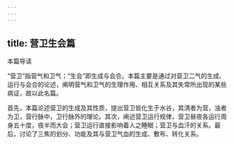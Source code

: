 ```yaml
---
---
---
```

title: 营卫生会篇
---




本篇导读

“营卫”指营气和卫气；“生会”即生成与会合。本篇主要是通过对营卫二气的生成、运行与会合的论述，阐明营气和卫气的生理作用、相互关系及其失常所出现的某些病证，故以此名篇。

首先，本篇论述营卫的生成及其性质，提出营卫皆化生于水谷，其清者为营，浊者为卫，营行脉中，卫行脉外的理论。其次，阐述营卫运行规律，营卫昼夜各运行周身五十度，夜半而大会；营卫运行直接影响着人之睡眠；营卫与血汗的关系。最后，讨论了三焦的划分、功能及其与营卫气血的生成、敷布、转化关系。